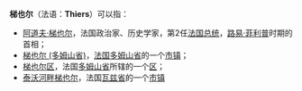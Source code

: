 '''梯也尔'''（法语：'''Thiers'''）可以指：

* [[阿道夫·梯也尔|阿道夫·梯也尔]]，法国政治家、历史学家，第2任[[法国总统|法国总统]]，[[路易·菲利普|路易·菲利普]]时期的首相；
* [[梯也尔_(多姆山省)|梯也尔 (多姆山省)]]，[[法国|法国]][[多姆山省|多姆山省]]的一个[[市镇_(法国)|市镇]]；
* [[梯也尔区|梯也尔区]]，法国[[多姆山省|多姆山省]]所辖的一个[[区_(法国)|区]]；
* [[泰沃河畔梯也尔|泰沃河畔梯也尔]]，法国[[瓦兹省|瓦兹省]]的一个[[市镇_(法国)|市镇]]

{{disamb|cat=三字消歧义}}